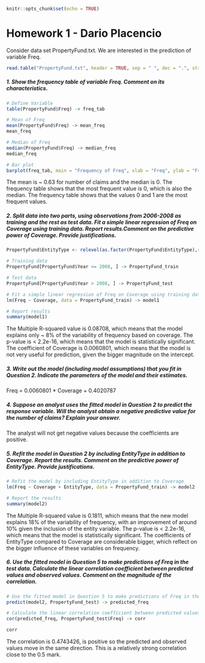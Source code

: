 ```r
knitr::opts_chunk$set(echo = TRUE)
```

# Homework 1 - Dario Placencio

Consider data set PropertyFund.txt. We are interested in the prediction of variable Freq.

```r
read.table("PropertyFund.txt", header = TRUE, sep = " ", dec = ".", stringsAsFactors = FALSE) -> PropertyFund
```

##### 1. Show the frequency table of variable Freq. Comment on its characteristics.

```r
# Define Variable
table(PropertyFund$Freq) -> freq_tab
```

```r
# Mean of Freq
mean(PropertyFund$Freq) -> mean_freq
mean_freq
```

```r
# Median of Freq
median(PropertyFund$Freq) -> median_freq
median_freq
```

```r
# Bar plot
barplot(freq_tab, main = "Frequency of Freq", xlab = "Freq", ylab = "Frequency")
```

The mean is ~ 0.63 for number of claims and the median is 0. The frequency table shows that the most frequent value is 0, which is also the median.
The frequency table shows that the values 0 and 1 are the most frequent values.

##### 2. Split data into two parts, using observations from 2006-2008 as training and the rest as test data. Fit a simple linear regression of Freq on Coverage using training data. Report results.Comment on the predictive power of Coverage. Provide justifications.
```r
PropertyFund$EntityType <- relevel(as.factor(PropertyFund$EntityType),ref="Misc")
```

```r
# Training data
PropertyFund[PropertyFund$Year <= 2008, ] -> PropertyFund_train
```

```r
# Test data
PropertyFund[PropertyFund$Year > 2008, ] -> PropertyFund_test
```

```r
# Fit a simple linear regression of Freq on Coverage using training data
lm(Freq ~ Coverage, data = PropertyFund_train) -> model1
```

```r
# Report results
summary(model1)
```

The Multiple R-squared value is 0.08708, which means that the model explains only ~ 8% of the variability of frequency based on coverage.
The p-value is < 2.2e-16, which means that the model is statistically significant.
The coefficient of Coverage is 0.0060801, which means that the model is not very useful for prediction, given the bigger magnitude on the intercept.

##### 3. Write out the model (including model assumptions) that you fit in Question 2. Indicate the parameters of the model and their estimates.

Freq = 0.0060801 * Coverage + 0.4020787

##### 4. Suppose an analyst uses the fitted model in Question 2 to predict the response variable. Will the analyst obtain a negative predictive value for the number of claims? Explain your answer.

The analyst will not get negative values because the coefficients are positive.

##### 5. Refit the model in Question 2 by including EntityType in addition to Coverage. Report the results. Comment on the predictive power of EntityType. Provide justifications.

```r
# Refit the model by including EntityType in addition to Coverage
lm(Freq ~ Coverage + EntityType, data = PropertyFund_train) -> model2
```

```r
# Report the results
summary(model2)
```
The Multiple R-squared value is 0.1811, which means that the new model explains 18% of the variability of frequency, with an improvement of around 10% given the inclusion of the entity variable.
The p-value is < 2.2e-16, which means that the model is statistically significant.
The coefficients of EntityType compared to Coverage are considerable bigger, which reflect on the bigger influence of these variables on frequency.

##### 6. Use the fitted model in Question 5 to make predictions of Freq in the test data. Calculate the linear correlation coefficient between predicted values and observed values. Comment on the magnitude of the correlation.

```r
# Use the fitted model in Question 5 to make predictions of Freq in the test data
predict(model2, PropertyFund_test) -> predicted_freq
```

```r
# Calculate the linear correlation coefficient between predicted values and observed values
cor(predicted_freq, PropertyFund_test$Freq) -> corr
```

```r
corr
```

The correlation is 0.4743426, is positive so the predicted and observed values move in the same direction. This is a relatively strong correlation close to the 0.5 mark.